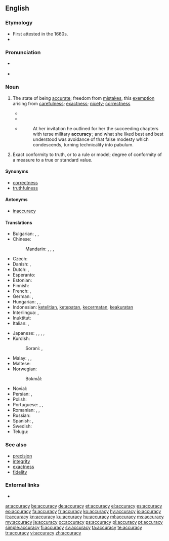 ==English==
{{Webster 1913}}

===Etymology===
* First attested in the 1660s.
* {{suffix|accurate|cy|lang=en}}

===Pronunciation===
* {{a|US}} {{IPA|/ˈæk.jɚ.ə.si/|lang=en}}
* {{audio|en-us-accuracy.ogg|Audio (US)|lang=en}}

{{wikipedia}}
===Noun===
{{en-noun|accuracies}}

#The state of being [[accurate]]; freedom from [[mistakes]], this [[exemption]] arising from [[carefulness]]; [[exactness]]; [[nicety]]; [[correctness]]
#:{{ux|en|The value of testimony depends on its '''accuracy'''.}}
#*{{quote-book|author={{w|Thomas Reid}}|passage=Its professed end [of logic], is to teach men to think, to judge, and to reason, with precision and '''accuracy'''.|year=1827|title=[http://books.google.com/books?id=7fENAAAAYAAJ Essays on the Powers of the Human Mind]}}
#*{{quote-book|passage=The efficiency of the instrument will also depend upon the '''accuracy''' with which the piston fits the bottom and sides of the barrel. When the piston is depressed to the bottom, it is considered in theory to be in absolute contact, so as to exclude every particle of air from the space between it and the bottom.|author={{w|Dionysius Lardner}}|year=1856|title=[http://books.google.com/books?id=BkUPAAAAYAAJ Popular Lectures on Science and Art]}}
#*{{RQ:Chmbrs YngrSt|VIII}}
#*:At her invitation he outlined for her the succeeding chapters with terse military '''accuracy '''; and what she liked best and best understood was avoidance of that false modesty which condescends, turning technicality into pabulum.
#Exact conformity to truth, or to a rule or model; degree of conformity of a measure to a true or standard value.

====Synonyms====
* [[correctness]]
* [[truthfulness]]

====Antonyms====
* [[inaccuracy]]

====Translations====
{{trans-top|state of being accurate}}
* Bulgarian: {{t+|bg|акуратност|f|tr=akurátnost}}, {{t+|bg|точност|f|tr=tóčnost}}, {{t+|bg|прецизност|f|tr=precíznost}}
* Chinese:
*: Mandarin: {{t|cmn|準確度|sc=Hani}}, {{t+|cmn|准确度|tr=zhǔnquèdù|sc=Hani}}, {{t|cmn|準確性|sc=Hani}}, {{t+|cmn|准确性|tr=zhǔnquèxìng|sc=Hani}}
* Czech: {{t+|cs|přesnost|f}}
* Danish: {{t|da|nøjagtighed|c}}, {{t|da|præcision|c}}
* Dutch: {{t+|nl|nauwkeurigheid}}, {{t|nl|precisie}}
* Esperanto: {{t|eo|akurateco}}
* Estonian: {{t|et|täpsus}}
* Finnish: {{t+|fi|tarkkuus}}
* French: {{t+|fr|exactitude}}, {{t+|fr|précision}}
* German: {{t|de|Genauigkeit|f}}, {{t+|de|Präzision|f}}
* Hungarian: {{t+|hu|pontosság}}, {{t|hu|helyesség}}, {{t|hu|precizitás}}
* Indonesian: [[teliti|ketelitian]], [[tepat|ketepatan]], [[cermat|kecermatan]], [[akurat|keakuratan]]
* Interlingua: {{t|ia|exactitude}}, {{t|ia|precision}}
* Inuktitut: {{t|iu|ᓇᓛᒎᑦᑎᐊᕐᓂᖅ|sc=Cans}}
* Italian: {{t+|it|esattezza}}, {{t+|it|precisione}}
{{trans-mid}}
* Japanese: {{t|ja|正確性|tr=せいかくせい, seikakusei|sc=Jpan}}, {{t+|ja|正確|tr=せいかくさ, seikaku-sa|alt=正確さ|sc=Jpan}}, {{t|ja|精密性|tr=せいみつせい, seimitsusei|sc=Jpan}}, {{t+|ja|精密|tr=せいみつさ, seimitsu-sa|alt=精密さ|sc=Jpan}}, {{t|ja|確度|tr=かくど, kakudo|sc=Jpan}}
* Kurdish:
*: Sorani: {{t|ku|دروستی|tr=drustí|sc=ku-Arab}}, {{t|ku|ڕێکی|tr=rékí|sc=ku-Arab}}
* Malay: {{t|ms|kejituan}}, {{t|ms|ketepatan}}, {{t|ms|kebenaran}}
* Maltese: {{t|mt|eżattezza|f}}
* Norwegian: 
*: Bokmål: {{t+|nb|nøyaktighet|m|f}}
* Novial: {{t|nov|akurateso}}
* Persian: {{t+|fa|درستی|tr=dorosti}}, {{t+|fa|صحت|tr=sehat}}
* Polish: {{t+|pl|dokładność|f}}
* Portuguese: {{t+|pt|exatidão|f}}, {{t+|pt|precisão|f}}, {{t+|pt|correção|f}}
* Romanian: {{t+|ro|precizie|f}}, {{t+|ro|acuratețe|f}}, {{t+|ro|exactitate|f}}
* Russian: {{t+|ru|то́чность|f}}
* Spanish: {{t+|es|exactitud}}, {{t+|es|precisión|f}}
* Swedish: {{t+|sv|noggrannhet|c}}
* Telugu: {{t|te|ఖచ్చితత్వం|tr=khachchitatvam}}
{{trans-bottom}}

===See also===
* [[precision]]
* [[integrity]]
* [[exactness]]
* [[fidelity]]

===External links===
* {{R:Webster 1913}}

[[ar:accuracy]]
[[be:accuracy]]
[[de:accuracy]]
[[et:accuracy]]
[[el:accuracy]]
[[es:accuracy]]
[[eo:accuracy]]
[[fa:accuracy]]
[[fr:accuracy]]
[[ko:accuracy]]
[[hy:accuracy]]
[[io:accuracy]]
[[it:accuracy]]
[[kn:accuracy]]
[[ku:accuracy]]
[[hu:accuracy]]
[[ml:accuracy]]
[[ms:accuracy]]
[[my:accuracy]]
[[ja:accuracy]]
[[oc:accuracy]]
[[ps:accuracy]]
[[pl:accuracy]]
[[pt:accuracy]]
[[simple:accuracy]]
[[fi:accuracy]]
[[sv:accuracy]]
[[ta:accuracy]]
[[te:accuracy]]
[[tr:accuracy]]
[[vi:accuracy]]
[[zh:accuracy]]